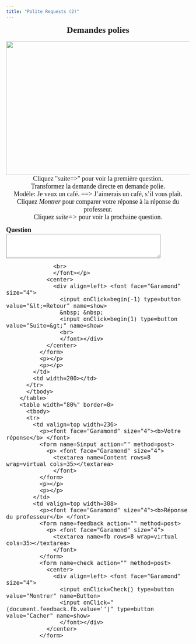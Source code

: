 ```yaml
---
title: "Polite Requests (2)"
---
```


<p align="center"><font face="Garamond" size=5><b>Demandes 
        polies</font></b></font><br /><br />
      <img src="cafe1.jpeg" width="550" height="365"><font face="Garamond" size="4">Cliquez &quot;suite=&gt;&quot; 
        pour voir la premi&egrave;re question.<br>
        Transformez la demande directe en demande polie.<br>
        Mod&egrave;le: Je veux un caf&eacute;. ==&gt; J'aimerais un caf&eacute;, 
        s'il vous pla&icirc;t.<br>
        Cliquez *Montrer* pour comparer votre r&eacute;ponse &agrave; la r&eacute;ponse 
        du professeur.<br>
        Cliquez *suite=&gt;* pour voir la prochaine question.</font></p>


<form name=qbox action="" method=post>
                <p><font face="Garamond" size="4"><b>Question<br>
                  </b> 
                  <textarea name=q rows=4 wrap=virtual cols=50></textarea>
                  <br>
                  </font></p>
                <center>
                  <div align=left> <font face="Garamond" size="4"> 
                    <input onClick=begin(-1) type=button value="&lt;=Retour" name=show>
                    &nbsp; &nbsp; 
                    <input onClick=begin(1) type=button value="Suite=&gt;" name=show>
                    <br>
                    </font></div>
                </center>
              </form>
              <p></p>
              <p></p>
            </td>
            <td width=200></td>
          </tr>
          </tbody> 
        </table>
        <table width="80%" border=0>
          <tbody> 
          <tr> 
            <td valign=top width=236> 
              <p><font face="Garamond" size="4"><b>Votre réponse</b> </font> 
              <form name=Sinput action="" method=post>
                <p> <font face="Garamond" size="4"> 
                  <textarea name=Content rows=8 wrap=virtual cols=35></textarea>
                  </font> 
              </form>
              <p></p>
              <p></p>
            </td>
            <td valign=top width=308> 
              <p><font face="Garamond" size="4"><b>Réponse du professeur</b> </font> 
              <form name=feedback action="" method=post>
                <p> <font face="Garamond" size="4"> 
                  <textarea name=fb rows=8 wrap=virtual cols=35></textarea>
                  </font> 
              </form>
              <form name=check action="" method=post>
                <center>
                  <div align=left> <font face="Garamond" size="4"> 
                    <input onClick=Check() type=button value="Montrer" name=Button>
                    <input onClick="(document.feedback.fb.value='')" type=button value="Cacher" name=show>
                    </font></div>
                </center>
              </form>

<SCRIPT language=Javascript><!--//
//  This code is based on a script by Marmoe Soemarmo.  
//  Dan Beeby modified it and wrote the creation interface, JavaScripts, and Perl Scripts.
//  http://lang.swarthmore.edu/mellon -- dbeeby@haverford.edu.
//  Content by Alison Murray Levine, University of Virginia, alevine@virginia.edu.
//  You may borrow and modify these scripts, but please give credit where credit is due.
	var Question= new Array();
	var Answer= new Array();
//---------------------DATA--------------------

Question[1]="Passe-moi un stylo.";Question[2]="Je veux un demi.";Question[3]="Un café!";Question[4]="Nous voulons commander une pizza.";Question[5]="Il veut aller à Paris demain.";Question[6]="Tu peux me dire où est le métro?";Question[7]="Vous pouvez m'aider?";Question[8]="Téléphonez-moi demain ou après-demain.";Question[9]="Où sont les toilettes?";Question[10]="Il part à quelle heure, le prochain train pour Marseille?";

Answer[1]="Tu pourrais me passer un stylo?";Answer[2]="Je voudrais un demi. (J'aimerais un demi, s'il vous plaît.)";Answer[3]="Je voudrais un café. (J'aimerais un café, s'il vous plaît.)";Answer[4]="Nous voudrions commander une pizza.";Answer[5]="Il voudrait aller à Paris demain.";Answer[6]="Tu pourrais me dire où est le métro?";Answer[7]="Vous pourriez m'aider?";Answer[8]="Vous pourriez me téléphoner demain ou après-demain?";Answer[9]="Vous pourriez me dire où sont les toilettes, s'il vous plaît?";Answer[10]="Vous pourriez me dire à quelle heure part le prochain train pour Marseille?";

//-------------------END DATA-------------

var NextQ = 0;
var QN = 0;

function begin(QN){
NextQ = NextQ + QN
	if (Question[NextQ] == null) {
alert("Il n’y a plus de questions. Cliquez sur suite/retour pour revoir les questions.")
	}
	document.feedback.fb.value=""
	document.Sinput.Content.value=""
	document.qbox.q.value=Question[NextQ]
}

function Check(){
	if (document.Sinput.Content.value == ""){
        document.feedback.fb.value="Essayez de répondre à la question avant de voir la réponse du professeur."
        }
	else{
	document.feedback.fb.value=Answer[NextQ]
}
}
//--></SCRIPT>